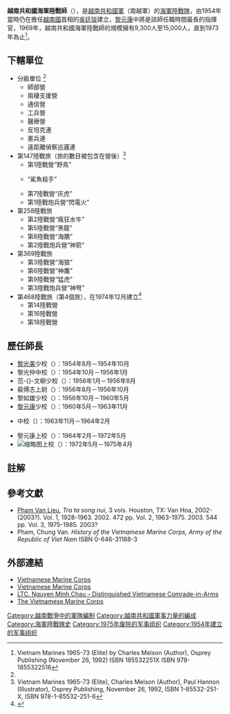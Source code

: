 {{Infobox military unit
|unit_name = 越南共和國海軍陸戰師
|image=[[File:Flag_of_the_Republic_of_Vietnam_Marine_Division.svg|border]]
|caption=軍旗
|dates=1954年至1975年4月30日
|country={{RVN}}
|allegiance={{RVN}}
|command_structure={{RVNMF}}
|branch= {{NRVN}}
|type= [[海軍陸戰隊|陸戰隊]]
|specialization=
|size= 15,000人
|garrison={{RVN}}[[胡志明市|西貢市]]
|ceremonial_chief =
|nickname= '''海虎'''
|motto= 「強烈海嘯」<br>（{{lang|vi|Mạnh như sóng thần}}）
|colors=
|march=
|mascot=
<!-- Commanders -->
|commander1=
|commander1_label=
|commander2= 
|commander2_label= 
|commander3=
|commander3_label=
|commander4=
|commander4_label=
|notable_commanders=[[黎元康|黎元康]]<br>{{link-vi|裴世麟|Bùi Thế Lân}}
<!-- Battles -->
|battles=越南戰爭
*[[溪生戰役|溪生戰役]] 
*[[春節攻勢|春節攻勢]]
*[[藍山719行動|藍山719行動]]
*[[復活節攻勢|復活節攻勢]]
*[[第二次廣治戰役|第二次廣治戰役]]
*[[西沙之戰|西沙之戰]]
|anniversaries =
<!-- DUI -->
|identification_symbol=
|identification_symbol_label=Distinctive unit insignia
 |identification_symbol_2=[[Image:Republic_of_Vietnam_Marine_Division_SSI.png|160px]]
 |identification_symbol_2_label = 海軍陸戰師佩章
}}
{{Vietnamese|
 | title=海軍陸戰師
 | han-nom=師團水軍陸戰
 | chuquocngu=Sư Đoàn Thủy Quân Lục Chiến
}}
'''越南共和國海軍陸戰師'''（{{vie|hn=師團水軍陸戰|qn=Sư Đoàn Thủy Quân Lục Chiến}}），是[[越南共和國軍|越南共和國軍]]（南越軍）的[[海軍陸戰隊|海軍陸戰隊]]，由1954年當時仍在擔任[[越南國|越南國]]首相的[[吳廷琰|吳廷琰]]建立，[[黎元康|黎元康]]中將是該師任職時間最長的指揮官，1969年，越南共和國海軍陸戰師的規模擁有9,300人至15,000人，直到1973年為止<ref name="Charles Melson 1992">Vietnam Marines 1965-73 (Elite) by Charles Melson (Author), Osprey Publishing (November 26, 1992) ISBN 185532251X
ISBN 978-1855322516</ref>。

==下轄單位==
* 分級單位 <ref name="Charles Melson 1992"/>
** 師部營
** 兩棲支援營
** 通信營
** 工兵營
** 醫療營
** 反坦克連
** 憲兵連
** 遠距離偵察巡邏連
* 第147陸戰旅（旅的數目被包含在營後）<ref>Vietnam Marines 1965-73 (Elite), Charles Melson (Author), Paul Hannon (Illustrator), Osprey Publishing, November 26, 1992, ISBN 1-85532-251-X, ISBN 978-1-85532-251-6</ref>
**第1陸戰營“野鳥”
**{{Link-en|越南共和國第4海軍陸戰營|4th Marine Battalion (South Vietnam)|第4陸戰營}}“鯊魚殺手”
**第7陸戰營“灰虎”
**第1陸戰炮兵營“閃電火”
* 第258陸戰旅
** 第2陸戰營“瘋狂水牛”
** 第5陸戰營“黑龍”
** 第8陸戰營“海鵰”
** 第2陸戰炮兵營“神箭”
* 第369陸戰旅
** 第3陸戰營“海狼”
** 第6陸戰營“神鷹”
** 第9陸戰營“猛虎”
** 第3陸戰炮兵營“神弩”
* 第468陸戰旅（第4個旅），在1974年12月建立<ref>{{cite web |url=http://www.library.vanderbilt.edu/central/Brush/Vietnamese-Marine-Corps.htm |title=存档副本 |accessdate=2010-10-04  |deadurl=yes |archiveurl=https://web.archive.org/web/20100626123226/http://www.library.vanderbilt.edu/central/Brush/Vietnamese-Marine-Corps.htm |archivedate=2010-06-26 }}</ref>
** 第14陸戰營
** 第16陸戰營
** 第18陸戰營

==歷任師長==
*[[黎光美|黎光美]]少校（{{lang|vi|Lê Quang Mỹ}}）：1954年8月－1954年10月
*黎光仲中校（{{lang|vi|Lê Quang Trọng}}）：1954年10月－1956年1月
*范-{}-文柳少校（{{lang|vi|Phạm Văn Liễu}}）：1956年1月－1956年8月
*裴傅志上尉（{{lang|vi|Bùi Phó Chí}}）：1956年8月－1956年10月
*黎如雄少校（{{lang|vi|Lê Như Hùng}}）：1956年10月－1960年5月
*[[黎元康|黎元康]]少校（{{lang|vi|Lê Nguyên Khang}}）：1960年5月－1963年11月
*{{link-vi|阮伯連|Nguyễn Bá Liên}}中校（{{lang|vi|Nguyễn Bá Liên}}）：1963年11月－1964年2月
*黎元康上校（{{lang|vi|Lê Nguyên Khang}}）：1964年2月－1972年5月
*[[File:Tượng_đài_Thủy_Quân_Lục_Chiến_giữa_công_viên_Sài_Gòn.jpg|缩略图]]{{link-vi|裴世麟|Bùi Thế Lân}}上校（{{lang|vi|Bùi Thế Lân}}）：1972年5月－1975年4月

==註解==
{{Reflist}}

==參考文獻==
* [[Pham_Van_Lieu|Pham Van Lieu]], ''Tra ta song nui'', 3 vols. Houston, TX: Van Hoa, 2002-(2003?). Vol. 1, 1928-1963. 2002. 472 pp. Vol. 2, 1963-1975. 2003. 544 pp. Vol. 3, 1975-1985. 2003?
* Pham, Chung Van. ''History of the Vietnamese Marine Corps, Army of the Republic of Viet Nam''  ISBN 0-646-31188-3
==外部連結==
*[http://www.riverinesailor.com/vnmc.htm Vietnamese Marine Corps] {{Wayback|url=http://www.riverinesailor.com/vnmc.htm |date=20131031233404 }}
*[http://www.tqlcvn.org/ Vietnamese Marine Corps] {{Wayback|url=http://www.tqlcvn.org/ |date=20140307185405 }} {{Vi icon}}
*[http://www.vietamericanvets.com/Page-Records-ComradeInArms.pdf LTC. Nguyen Minh Chau – Distinguished Vietnamese Comrade-in-Arms] {{Wayback|url=http://www.vietamericanvets.com/Page-Records-ComradeInArms.pdf |date=20130928232141 }}
*[https://web.archive.org/web/20100626123226/http://www.library.vanderbilt.edu/central/Brush/Vietnamese-Marine-Corps.htm The Vietnamese Marine Corps]

{{越南共和國軍}}

[[Category:越南戰爭中的軍隊編制|Category:越南戰爭中的軍隊編制]]
[[Category:越南共和國軍事力量的編成|Category:越南共和國軍事力量的編成]]
[[Category:海軍陸戰隊史|Category:海軍陸戰隊史]]
[[Category:1975年废除的军事组织|Category:1975年废除的军事组织]]
[[Category:1954年建立的军事组织|Category:1954年建立的军事组织]]